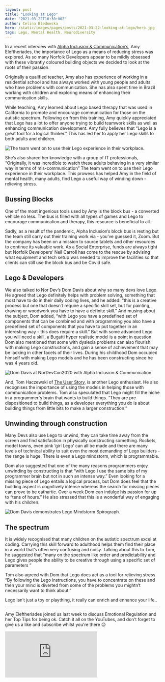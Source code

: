 ```yaml
---
layout: post
title: "Looking at Lego"
date: "2021-03-22T10:30:00Z"
author: Celina Bledowska
hero: /static/images/pages/posts/2021-03-22-looking-at-lego/hero.jpg
tags: Lego, Mental Health, Neurodiversity
---
```


In a recent interview with [Alpha Inclusion & Communication’s](http://alphaic.co.uk/), Amy Eleftheriades, the importance of Lego as a means of reducing stress was explored. As so many Norfolk Developers appear to be mildly obsessed with these vibrantly coloured building objects we decided to look at the roots of their passion.

Originally a qualified teacher, Amy also has experience of working in a residential school and has always worked with young people and adults who have problems with communication. She has also spent time in Brazil working with children and exploring means of enhancing their communication skills. 

While teaching, Amy learned about Lego based therapy that was used in California to promote and encourage communication for those on the autistic spectrum. Following on from this training, Amy quickly appreciated that Lego has a lot to offer anyone trying to build teamwork skills as well as enhancing communication development. Amy fully believes that “Lego is a great tool for a logical thinker.” This has led her to apply her Lego skills to both adults and children.

![The team went on to use their Lego experience in their workplace.](/static/images/pages/posts/2021-03-22-looking-at-lego/communication-workshops-at-alphaic.jpg)

She’s also shared her knowledge with a group of IT professionals, “Originally, it was incredible to watch these adults behaving in a very similar way in terms of mis-communication” The team went on to use their Lego experience in their workplace. This prowess has helped Amy in the field of mental health, many adults, find Lego a useful way of winding down - relieving stress.

## Bussing Blocks

One of the most ingenious tools used by Amy is the block bus - a converted vehicle no less. The bus is filled with all types of games and Lego to encourage communication and therapy, this resource is beneficial to all.

Sadly, as a result of the pandemic, Alpha Inclusion’s block bus is resting but the team still carry out their training work via - you’ve guessed it, Zoom. But the company has been on a mission to source tablets and other resources  to continue its valuable work. As a Social Enterprise, funds are always tight but Norfolk Developers’ Neil Carroll has come to the rescue by advising what equipment and tech setup was needed to improve the facilities so that clients can still use the block bus and be Covid safe.

## Lego & Developers

We also talked to Nor Dev’s Dom Davis about why so many devs love Lego. He agreed that Lego definitely helps with problem solving, something that most have to do in their daily coding lives, and he added: “this is a creative process but one that doesn’t require a specific skill set, but for painting, drawing or woodwork you have to have a definite skill.”  And musing about the subject, Dom added, “with Lego you have a predefined set of components that can be combined and with programming you also have a predefined set of components that you have to put together in an interesting way - this does require a skill.” But with some advanced Lego you will need a skill, a Bugatti hyper realistic model is a point in question. Dom also mentioned that some with dyslexia problems can also flourish with making Lego constructions, and gain a sense of achievement that may be lacking in other facets of their lives. During his childhood Dom occupied himself with making Lego models and he has been constructing since he was 4 years old. 

![Dom Davis at NorDevCon2020 with Alpha Inclusion & Communication.](/static/images/pages/posts/2021-03-22-looking-at-lego/dom-davis-and-alphaic-at-nordevcon-2020.jpg)

And, Tom Haczewski of [The User Story](https://www.theuserstory.com/), is another Lego enthusiast. He also recognises the importance of using the models in helping those with communication problems. Tom also speculated that Lego might fill the niche in a programmer's brain that wants to build things. “They are pre dispositioned to build things, as a developer everything you do is about building things from little bits to make a larger construction.” 

## Unwinding through construction

Many Devs also use Lego to unwind, they can take time away from the screen and find satisfaction in physically constructing something. Rockets, model towns, even pink ‘girl Lego’ can all be made and there are many levels of technical ability to suit even the most demanding of Lego builders - the range is huge. There is even a Lego mindstorm, which is programmable.   

Dom also suggested that one of the many reasons programmers enjoy unwinding by constructing is that “with Lego I use the same bits of my programmer brain but not in such an intense way.” Even looking for a missing piece of Lego entails a logical process, but Dom does feel that the building aspect is cognitively intense whereas the search for missing pieces can prove to be cathartic. Over a week Dom can indulge his passion for up to “tens of hours.” He also stressed that this is a wonderful way of engaging with his children.

![Dom Davis demonstrates Lego Mindstorm Spirograph.](/static/images/pages/posts/2021-03-22-looking-at-lego/dom-davis-demonstrates-lego-mindstorm-spirograph.jpg)

## The spectrum

It is widely recognised that many children on the autistic spectrum excel at coding. Carrying this skill forward to adulthood helps them find their place in a world that’s often very confusing and noisy. Talking about this to Tom, he suggested that “many on the spectrum like order and predictability and Lego gives people the ability to be creative through using a specific set of parameters ” 

Tom also agreed with Dom that Lego does act as a tool for relieving stress. “By following the Lego instructions, you have to concentrate on these and then your mind is diverted from some of the problems you mightn’t necessarily want to think about.”

Lego isn’t just a toy or plaything, it really can enrich and enhance your life..

---

Amy Eleftheriades joined us last week to discuss Emotional Regulation and her Top Tips for being ok. Catch it all on the
YouTubes, and don't forget to give us a like and subscribe whilst you're there 😉

<div class="mt-4 aspect-w-16 aspect-h-9">
  <iframe
    src="https://www.youtube.com/embed/SN51yVs6QKc"
    frameborder="0"
    allow="accelerometer; autoplay; clipboard-write; encrypted-media; gyroscope; picture-in-picture"
    allowfullscreen
  ></iframe>
</div>
